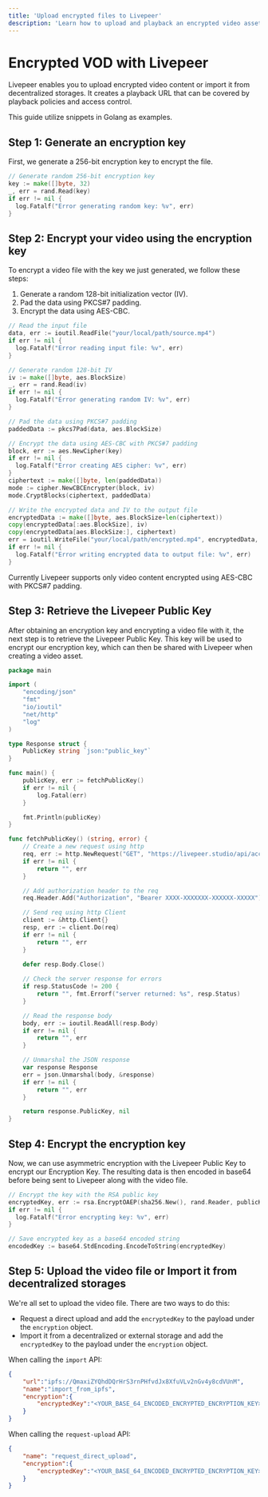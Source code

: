 ```yaml
---
title: 'Upload encrypted files to Livepeer'
description: 'Learn how to upload and playback an encrypted video asset'
---
```



# Encrypted VOD with Livepeer

Livepeer enables you to upload encrypted video content or import it from decentralized storages. It creates a playback URL that can be covered by playback policies and access control.

<Callout>
	This guide utilize snippets in Golang as examples.
</Callout>

## Step 1: Generate an encryption key

First, we generate a 256-bit encryption key to encrypt the file. 

```go filename="main.go"
// Generate random 256-bit encryption key
key := make([]byte, 32)
_, err = rand.Read(key)
if err != nil {
  log.Fatalf("Error generating random key: %v", err)
}
```

## Step 2: Encrypt your video using the encryption key

To encrypt a video file with the key we just generated, we follow these steps:

1. Generate a random 128-bit initialization vector (IV).
2. Pad the data using PKCS#7 padding.
3. Encrypt the data using AES-CBC.

```go filename="main.go"
// Read the input file
data, err := ioutil.ReadFile("your/local/path/source.mp4")
if err != nil {
  log.Fatalf("Error reading input file: %v", err)
}

// Generate random 128-bit IV
iv := make([]byte, aes.BlockSize)
_, err = rand.Read(iv)
if err != nil {
  log.Fatalf("Error generating random IV: %v", err)
}

// Pad the data using PKCS#7 padding
paddedData := pkcs7Pad(data, aes.BlockSize)

// Encrypt the data using AES-CBC with PKCS#7 padding
block, err := aes.NewCipher(key)
if err != nil {
  log.Fatalf("Error creating AES cipher: %v", err)
}
ciphertext := make([]byte, len(paddedData))
mode := cipher.NewCBCEncrypter(block, iv)
mode.CryptBlocks(ciphertext, paddedData)

// Write the encrypted data and IV to the output file
encryptedData := make([]byte, aes.BlockSize+len(ciphertext))
copy(encryptedData[:aes.BlockSize], iv)
copy(encryptedData[aes.BlockSize:], ciphertext)
err = ioutil.WriteFile("your/local/path/encrypted.mp4", encryptedData, 0644)
if err != nil {
  log.Fatalf("Error writing encrypted data to output file: %v", err)
}
```
<Callout>
  Currently Livepeer supports only video content encrypted using AES-CBC with PKCS#7 padding.
</Callout>

## Step 3: Retrieve the Livepeer Public Key

After obtaining an encryption key and encrypting a video file with it, the next step is to retrieve the Livepeer Public Key. This key will be used to encrypt our encryption key, which can then be shared with Livepeer when creating a video asset.

```go
package main

import (
	"encoding/json"
	"fmt"
	"io/ioutil"
	"net/http"
	"log"
)

type Response struct {
	PublicKey string `json:"public_key"`
}

func main() {
	publicKey, err := fetchPublicKey()
	if err != nil {
		log.Fatal(err)
	}

	fmt.Println(publicKey)
}

func fetchPublicKey() (string, error) {
	// Create a new request using http
	req, err := http.NewRequest("GET", "https://livepeer.studio/api/access-control/public-key", nil)
	if err != nil {
		return "", err
	}

	// Add authorization header to the req
	req.Header.Add("Authorization", "Bearer XXXX-XXXXXXX-XXXXXX-XXXXX")

	// Send req using http Client
	client := &http.Client{}
	resp, err := client.Do(req)
	if err != nil {
		return "", err
	}
	
	defer resp.Body.Close()

	// Check the server response for errors
	if resp.StatusCode != 200 {
		return "", fmt.Errorf("server returned: %s", resp.Status)
	}

	// Read the response body
	body, err := ioutil.ReadAll(resp.Body)
	if err != nil {
		return "", err
	}

	// Unmarshal the JSON response
	var response Response
	err = json.Unmarshal(body, &response)
	if err != nil {
		return "", err
	}

	return response.PublicKey, nil
}
```

## Step 4: Encrypt the encryption key

Now, we can use asymmetric encryption with the Livepeer Public Key to encrypt our Encryption Key. The resulting data is then encoded in base64 before being sent to Livepeer along with the video file.

```go filename="main.go"
// Encrypt the key with the RSA public key
encryptedKey, err := rsa.EncryptOAEP(sha256.New(), rand.Reader, publicKey, encryptionKey, nil)
if err != nil {
  log.Fatalf("Error encrypting key: %v", err)
}

// Save encrypted key as a base64 encoded string
encodedKey := base64.StdEncoding.EncodeToString(encryptedKey)
```

## Step 5: Upload the video file or Import it from decentralized storages

We're all set to upload the video file. There are two ways to do this:

- Request a direct upload and add the `encryptedKey` to the payload under the `encryption` object.
- Import it from a decentralized or external storage and add the `encryptedKey` to the payload under the `encryption` object.

When calling the `import` API:
```json
{
    "url":"ipfs://QmaxiZYQhdDQrHrS3rnPHfvdJx8XfuVLv2nGv4y8cdVUnM",
    "name":"import_from_ipfs",
    "encryption":{
        "encryptedKey":"<YOUR_BASE_64_ENCODED_ENCRYPTED_ENCRYPTION_KEY>"
    }
}
```

When calling the `request-upload` API:
```json
{
    "name": "request_direct_upload",
    "encryption":{
        "encryptedKey":"<YOUR_BASE_64_ENCODED_ENCRYPTED_ENCRYPTION_KEY>"
    }
}
```